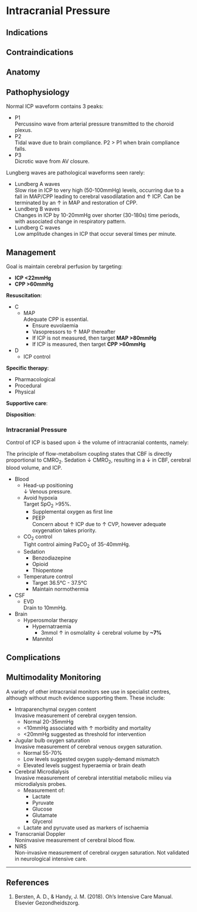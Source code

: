 # Intracranial Pressure

## Indications

## Contraindications

## Anatomy

## Pathophysiology

Normal ICP waveform contains 3 peaks:

* P1\
Percussino wave from arterial pressure transmitted to the choroid plexus.
* P2\
Tidal wave due to brain compliance. P2 > P1 when brain compliance falls.
* P3\
Dicrotic wave from AV closure.

Lungberg waves are pathological waveforms seen rarely:

* Lundberg A waves\
Slow rise in ICP to very high (50-100mmHg) levels, occurring due to a fall in MAP/CPP leading to cerebral vasodilatation and ↑ ICP. Can be terminated by an ↑ in MAP and restoration of CPP.
* Lundberg B waves\
Changes in ICP by 10-20mmHg over shorter (30-180s) time periods, with associated change in respiratory pattern.
* Lundberg C waves\
Low amplitude changes in ICP that occur several times per minute.


## Management

:::info
Goal is maintain cerebral perfusion by targeting:

* **ICP <22mmHg**
* **CPP >60mmHg**
:::

**Resuscitation**:\

* C
	* MAP\
	Adequate CPP is essential.
		* Ensure euvolaemia
		* Vasopressors to ↑ MAP thereafter
		* If ICP is not measured, then target **MAP >80mmHg**
		* If ICP is measured, then target **CPP >60mmHg**
* D
	* ICP control

**Specific therapy**:

* Pharmacological
* Procedural
* Physical

**Supportive care**:

**Disposition**:

### Intracranial Pressure {#sec-icp}

Control of ICP is based upon ↓ the volume of intracranial contents, namely:

:::column-margin
The principle of flow-metabolism coupling states that CBF is directly proportional to CMRO~2~. Sedation ↓ CMRO~2~, resulting in a ↓ in CBF, cerebral blood volume, and ICP.
:::

* Blood
	* Head-up positioning\
	↓ Venous pressure.
	* Avoid hypoxia\
	Target SpO~2~ >95%.
		* Supplemental oxygen as first line 
		* PEEP\
		Concern about ↑ ICP due to ↑ CVP, however adequate oxygenation takes priority.
	* CO~2~ control\
	Tight control aiming PaCO~2~ of 35-40mmHg.
	* Sedation
		* Benzodiazepine
		* Opioid
		* Thiopentone
	* Temperature control\
		* Target 36.5°C - 37.5°C
		* Maintain normothermia
* CSF
	* EVD\
	Drain to 10mmHg.
* Brain
	* Hyperosmolar therapy
		* Hypernatraemia
			* 3mmol ↑ in osmolality ↓ cerebral volume by **~7%**
		* Mannitol


## Complications


## Multimodality Monitoring

A variety of other intracranial monitors see use in specialist centres, although without much evidence supporting them. These include:

* Intraparenchymal oxygen content\
Invasive measurement of cerebral oxygen tension.
	* Normal 20-35mmHg
	* \<10mmHg associated with ↑ morbidity and mortality
	* \<20mmHg suggested as threshold for intervention
* Jugular bulb oxygen saturation\
Invasive measurement of cerebral venous oxygen saturation.
	* Normal 55-70%
	* Low levels suggested oxygen supply-demand mismatch
	* Elevated levels suggest hyperaemia or brain death
* Cerebral Microdialysis\
Invasive measurement of cerebral interstitial metabolic milieu via microdialysis probes.
	* Measurement of:
		* Lactate
		* Pyruvate
		* Glucose
		* Glutamate
		* Glycerol
	* Lactate and pyruvate used as markers of ischaemia
* Transcranial Doppler\
Noninvasive measurement of cerebral blood flow.
* NIRS\
Non-invasive measurement of cerebral oxygen saturation. Not validated in neurological intensive care.

---

## References

1. Bersten, A. D., & Handy, J. M. (2018). Oh’s Intensive Care Manual. Elsevier Gezondheidszorg.